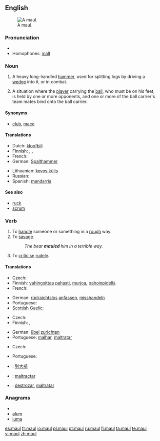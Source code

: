 {{also|Maul}}
==English==
{{wikipedia}}
[[Image:Monster Maul.jpg|thumb|A maul.]]

===Pronunciation===
* {{rhymes|ɔːl}}
* Homophones: [[mall]]

===Noun===
{{en-noun}}

# A heavy long-handled [[hammer]], used for splitting logs by driving a [[wedge]] into it, or in combat.
# {{rugby}} A situation where the [[player]] carrying the [[ball]], who must be on his feet, is held by one or more opponents, and one or more of the ball carrier's team mates bind onto the ball carrier.

====Synonyms====
* {{sense|weapon}} [[club]], [[mace]]

====Translations====
{{trans-top|heavy, long-handled hammer}}
* Dutch: [[kloofbijl]] {{f}}
* Finnish: {{t+|fi|moukari}}, {{t-|fi|nuija}}, {{t+|fi|leka}}
* French: {{t+|fr|merlin|m}}
* German: [[Spalthammer]] {{m}}
{{trans-mid}}
* Lithuanian: [[kovos kūjis]]
* Russian: {{t+|ru|кувалда|f|sc=Cyrl}}
* Spanish: [[mandarria]] {{f}}
{{trans-bottom}}

====See also====
* [[ruck]]
* [[scrum]]

===Verb===
{{en-verb}}

# To [[handle]] someone or something in a [[rough]] way.
# To [[savage]].
#: ''The bear '''mauled''' him in a terrible way.''
# To [[criticise]] [[rudely]].

====Translations====
{{trans-top|handle in a rough way}}
* Czech: {{t-|cs|hrubě}} {{t-|cs|zacházet}}
* Finnish: [[vahingoittaa]] [[paha|pahasti]], [[murjoa]], [[pahoinpidellä]]
* French: {{t+|fr|maltraiter}}
{{trans-mid}}
* German: [[rücksichtslos]] [[anfassen]], [[misshandeln]]
* Portuguese: {{t+|pt|maltratar}}
* [[Scottish Gaelic]]: {{t-|gd|slac|xs=Scottish Gaelic}}
{{trans-bottom}}

{{trans-top|savage}}
* Czech: {{t-|cs|potrhat}}
* Finnish: {{t-|fi|raadella}}, {{t+|fi|pahoinpidellä}}
{{trans-mid}}
* German: [[übel]] [[zurichten]]
* Portuguese: [[malhar]], [[maltratar]]
{{trans-bottom}}

{{trans-top|to criticise rudely}}
* Czech: {{t-|cs|ztrhat}}
{{trans-mid}}
* Portuguese: {{t+|pt|maltratar}}
{{trans-bottom}}

{{checktrans-top}}
* {{ttbc|Chinese}}: [[到大槌]]
{{trans-mid}}
* {{ttbc|Interlingua}}: [[maltractar]]
* {{ttbc|Spanish}}: [[destrozar]], [[maltratar]]
{{trans-bottom}}

===Anagrams===
* {{alphagram|almu}}
* [[alum#English|alum]]
* [[luma#English|luma]]

[[es:maul]]
[[fr:maul]]
[[io:maul]]
[[pl:maul]]
[[pt:maul]]
[[ru:maul]]
[[fi:maul]]
[[ta:maul]]
[[te:maul]]
[[vi:maul]]
[[zh:maul]]